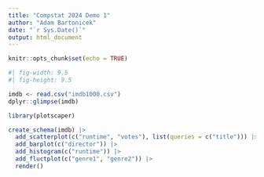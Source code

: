 ```yaml
---
title: "Compstat 2024 Demo 1"
author: "Adam Bartonicek"
date: "`r Sys.Date()`"
output: html_document
---
```


```r
knitr::opts_chunk$set(echo = TRUE)
```

```r
#| fig-width: 9.5
#| fig-height: 9.5

imdb <- read.csv("imdb1000.csv")
dplyr::glimpse(imdb)

library(plotscaper)

create_schema(imdb) |> 
  add_scatterplot(c("runtime", "votes"), list(queries = c("title"))) |>
  add_barplot(c("director")) |>
  add_histogram(c("runtime")) |>
  add_fluctplot(c("genre1", "genre2")) |>
  render()

```